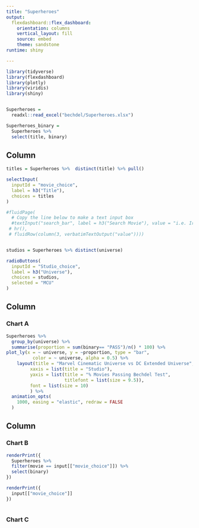 ```yaml
---
title: "Superheroes"
output: 
  flexdashboard::flex_dashboard:
    orientation: columns
    vertical_layout: fill
    source: embed
    theme: sandstone
runtime: shiny

---
```


```r
library(tidyverse)
library(flexdashboard)
library(plotly)
library(viridis)
library(shiny)


Superheroes = 
  readxl::read_excel("bechdel/Superheroes.xlsx")

Superheroes_binary = 
  Superheroes %>% 
  select(title, binary)


```

Column {.sidebar}
-----------------------------------------------------------------------

```r
titles = Superheroes %>%  distinct(title) %>% pull()

selectInput(
  inputId = "movie_choice",
  label = h3("Title"),
  choices = titles
)

#fluidPage(
  # Copy the line below to make a text input box
  #textInput("search_bar", label = h3("Search Movie"), value = "i.e. Iron Man..."),
 # hr(),
 # fluidRow(column(3, verbatimTextOutput("value"))))


studios = Superheroes %>% distinct(universe) 

radioButtons(
  inputId = "Studio_choice",
  label = h3("Universe"),
  choices = studios,
  selected = "MCU"
)

```

Column {data-width=550}
-----------------------------------------------------------------------

### Chart A

```r

Superheroes %>% 
  group_by(universe) %>%  
  summarise(proportion = sum(binary== "PASS")/n() * 100) %>%
plot_ly(x = ~ universe, y = ~proportion, type = "bar",
          color = ~ universe, alpha = 0.5) %>%
    layout(title = "Marvel Cinematic Universe vs DC Extended Universe",
         xaxis = list(title = "Studio"),
         yaxis = list(title = "% Movies Passing Bechdel Test",
                      titlefont = list(size = 9.5)),
         font = list(size = 10)
         ) %>%
  animation_opts(
    1000, easing = "elastic", redraw = FALSE
  )


```

Column {data-width=350}
-----------------------------------------------------------------------

### Chart B

```r

renderPrint({
  Superheroes %>% 
  filter(movie == input[["movie_choice"]]) %>% 
  select(binary)
})

renderPrint({
  input[["movie_choice"]]
})



```

### Chart C

```r

```




